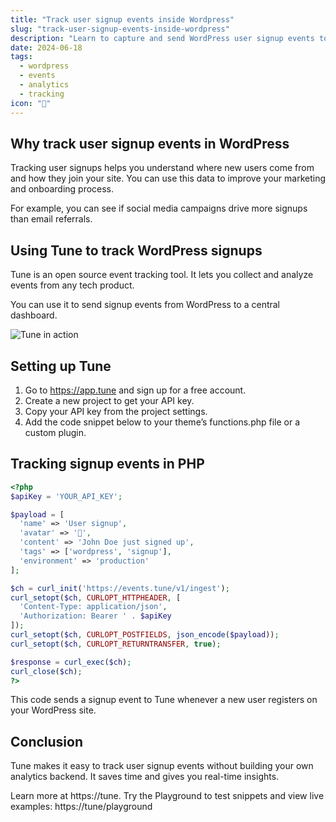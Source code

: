 ```yaml
---
title: "Track user signup events inside Wordpress"
slug: "track-user-signup-events-inside-wordpress"
description: "Learn to capture and send WordPress user signup events to Tune for real-time analytics and user onboarding insights."
date: 2024-06-18
tags:
  - wordpress
  - events
  - analytics
  - tracking
icon: "📝"
---
```


## Why track user signup events in WordPress

Tracking user signups helps you understand where new users come from and how they join your site. You can use this data to improve your marketing and onboarding process.

For example, you can see if social media campaigns drive more signups than email referrals.

## Using Tune to track WordPress signups

Tune is an open source event tracking tool. It lets you collect and analyze events from any tech product.

You can use it to send signup events from WordPress to a central dashboard.

![Tune in action](https://tune/images/misc/ops-usage.jpg)

## Setting up Tune

1. Go to https://app.tune and sign up for a free account.
2. Create a new project to get your API key.
3. Copy your API key from the project settings.
4. Add the code snippet below to your theme’s functions.php file or a custom plugin.

## Tracking signup events in PHP

```php
<?php
$apiKey = 'YOUR_API_KEY';

$payload = [
  'name' => 'User signup',
  'avatar' => '🎉',
  'content' => 'John Doe just signed up',
  'tags' => ['wordpress', 'signup'],
  'environment' => 'production'
];

$ch = curl_init('https://events.tune/v1/ingest');
curl_setopt($ch, CURLOPT_HTTPHEADER, [
  'Content-Type: application/json',
  'Authorization: Bearer ' . $apiKey
]);
curl_setopt($ch, CURLOPT_POSTFIELDS, json_encode($payload));
curl_setopt($ch, CURLOPT_RETURNTRANSFER, true);

$response = curl_exec($ch);
curl_close($ch);
?>
```

This code sends a signup event to Tune whenever a new user registers on your WordPress site.

## Conclusion

Tune makes it easy to track user signup events without building your own analytics backend. It saves time and gives you real-time insights.

Learn more at https://tune. Try the Playground to test snippets and view live examples: https://tune/playground
